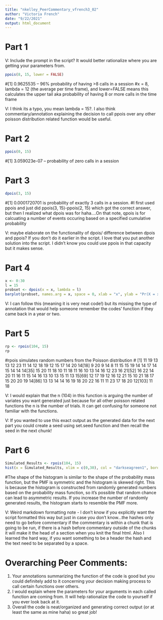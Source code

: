 ```yaml
---
title: "nkelley_PeerCommentary_vfrench3_02"
author: "Victoria French"
date: "9/22/2021"
output: html_document
---
```


# **Part 1**

V: Include the prompt in the script? It would better rationalize where you are getting your parameters from. 

```r
ppois(8, 15, lower = FALSE)
```
#[1] 0.9625535 -- 96% probability of having >8 calls in a session
#x = 8, lambda = 12 (the average per time frame), and lower=FALSE means this calculates the upper tail aka probability of having 8 or more calls in the time frame

V: I think its a typo, you mean lambda = 15?. I also think commentary/annotation explaining the decision to call ppois over any other poisson distribution related function would be useful. 

# **Part 2**

```r
ppois(0, 15)
```
#[1] 3.059023e-07 -- probability of zero calls in a session

# **Part 3**
```r
dpois(3, 15)
```
#[1] 0.0001720701 is probability of exactly 3 calls in a session.
#I first used ppois and just did ppois(3, 15)-ppois(2, 15) which got the correct answer, but then I realized what dpois was for haha....On that note, qpois is for calcuating a number of events occuring based on a specified cumulative probability

V: maybe elaborate on the functionality of dpois/ difference between dpois and ppois? If you don't do it earlier in the script. I love that you put another solution into the script. I didn't know you could use ppois in that capacity but it makes sense. 

# **Part 4**
```r
x <- 0:30
l = 15
probset <- dpois(x = x, lambda = l)
barplot(probset, names.arg = x, space = 0, xlab = "x", ylab = "Pr(X = x)", main = "Probability Mass Function")
```

V: I can follow this (meaning it is very neat code!) but its missing the type of annotation that would help someone remember the codes' function if they came back in a year or two. 

# **Part 5**
```r
rp <- rpois(104, 15)
rp
```
#rpois simulates random numbers from the Poisson distribution
#  [1] 11 19 13 13 12 23 11 14 12 18 19 12 15 17 14 20 14[18]  9 20  9 14  8 11 15 15 19 14 14 17 14 15 14 14 14[35] 15 20 11 18 10 11 18 11 16 10 13 14 16 12 23 16 21[52] 16 22 14 20 11 16 11 15 14 16 13 10 13 15 11 13 15[69] 12 17 19 12 16 12 21 15 10 21 18 17 15 20 20 19 14[86] 13 13 14 14 16 19 18 20 22 16 11 11 23 17 18 20 12[103] 11 18

V: I would explain that the n (104) in this function is arguing the number of variates you want generated just because for all other poisson related functions the n is the number of trials. It can get confusing for someone not familiar with the functions. 

V: If you wanted to use this exact output as the generated data for the next part you could create a seed using set.seed function and then recall the seed in the next chunk!

# **Part 6**
```r
Simulated_Results <- rpois(104, 15)
hist(x = Simulated_Results, xlim = c(0,30), col = "darkseagreen1", border = "darkseagreen", ylab = "Frequency", xlab = "Number of Titi Calls")
```
#The shape of the histogram is similar to the shape of the probability mass function, but the PMF is symmetric and the histogram is skewed right. This is because the histogram is constructed from randomly generated numbers based on the probability mass function, so it's possible that random chance can lead to asymmetric results. If you increase the number of randomly generated results, the histogram starts to resemble the PMF more. 

V: Weird markdown formatting note
- I don't know if you explicitly want the script formatted this way but just in case you don't know...the hashes only need to go before commentary if the commentary is within a chunk that is going to be run, if there is a hash before commentary outside of the chunks it will make it the head of a section when you knit the final html. Also I learned the hard way, if you want something to be a header the hash and the text need to be separated by a space. 

# Overarching Peer Comments: 

1. Your annotations summarizing the function of the code is good but you could definitely add to it concerning your decision making process to call certain functions over others. 
2. I would explain where the parameters for your arguments in each called function are coming from. It will help rationalize the code to yourself if you ever look back at it. 
3. Overall the code is neat/organized and generating correct output (or at least the same as mine haha) so great job! 